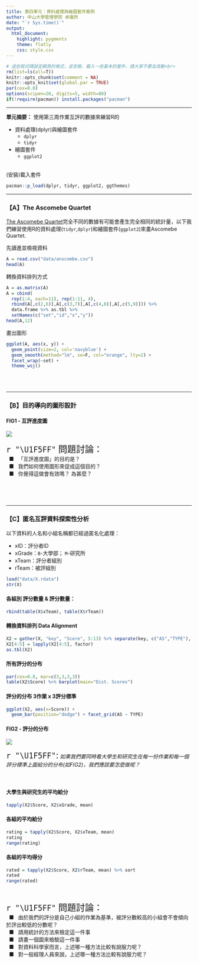 ```yaml
---
title: 第四單元：資料處理與繪圖套件案例
author: 中山大學管理學院 卓雍然
date: "`r Sys.time()`"
output: 
  html_document:
    highlight: pygments
    theme: flatly
    css: style.css
---
```


```r
# 這些程式碼設定網頁的格式，並安裝、載入一些基本的套件，請大家不要去改動<br>
rm(list=ls(all=T))
knitr::opts_chunk$set(comment = NA)
knitr::opts_knit$set(global.par = TRUE)
par(cex=0.8)
options(scipen=20, digits=5, width=80)
if(!require(pacman)) install.packages("pacman")
```
<hr>

**單元摘要：** 使用第三周作業互評的數據來練習R的

* 資料處理(dplyr)與繪圖套件
    + `dplyr`
    + `tidyr`
* 繪圖套件 
    + `ggplot2` 

<br>
(安裝)載入套件
```r
pacman::p_load(dplyr, tidyr, ggplot2, ggthemes)
```
<hr>

### 【A】The Ascomebe Quartet

[The Ascomebe Quartet](https://en.wikipedia.org/wiki/Anscombe%27s_quartet)完全不同的數據有可能會產生完全相同的統計量，以下我們練習使用R的資料處理(`tidyr`,`dplyr`)和繪圖套件(`ggplot2`)來畫Ascomebe Quartet.

先讀進並檢視資料
```r
A = read.csv("data/anscombe.csv")
head(A)
```

轉換資料排列方式
```r
A = as.matrix(A)
A = cbind(
  rep(1:4, each=11), rep(1:11, 4),
  rbind(A[,c(2,6)],A[,c(3,7)],A[,c(4,8)],A[,c(5,9)])) %>% 
  data.frame %>% as.tbl %>% 
  setNames(c("set","id","x","y"))
head(A,12)
```

畫出圖形
```r
ggplot(A, aes(x, y)) +                          
  geom_point(size=2, col='navyblue') +
  geom_smooth(method="lm", se=F, col="orange", lty=2) +
  facet_wrap(~set) +
  theme_wsj()
```
<br><br><hr>

### 【B】目的導向的圖形設計

#### FIG1 - 互評進度圖
![](data/xrating.png)

<p class="qiz">
<span style="font-size:24px">`r "\U1F5FF"` 問題討論：</span><br>
&nbsp; ■ &nbsp; 「互評進度圖」的目的是？<br>
&nbsp; ■ &nbsp; 我們如何使用圖形來促成這個目的？<br>
&nbsp; ■ &nbsp; 你覺得這做會有效嗎？ 為甚麼？<br>
</p class="qiz"><br>

<br><hr>
### 【C】匿名互評資料探索性分析
以下資料的人名和小組名稱都已經過匿名化處理：

* xID：評分者ID
* xGrade：`B`-大學部； `M`-研究所
* xTeam：評分者組別
* rTeam：被評組別

```r
load("data/X.rdata")
str(X)
```

#### 各組別 評分數量 & 評分數量：
```r
rbind(table(X$xTeam), table(X$rTeam))
```


#### 轉換資料排列 Data Alignment
```r
X2 = gather(X, "key", "Score", 5:13) %>% separate(key, c("AS","TYPE"), sep="\\.")
X2[4:5] = lapply(X2[4:5], factor)
as.tbl(X2)
```

#### 所有評分的分布
```r
par(cex=0.8, mar=c(3,3,3,3))
table(X2$Score) %>% barplot(main="Dist. Scores")
```

#### 評分的分布 3作業 x 3評分標準
```r
ggplot(X2, aes(x=Score)) + 
  geom_bar(position="dodge") + facet_grid(AS ~ TYPE)
```


#### FIG2 - 評分的分布
![](data/ScoreDist.png)

<span style="font-size:24px">`r "\U1F5FF"`:</span> 
*如果我們要同時看大學生和研究生在每一份作業和每一個評分標準上面給分的分布(如FIG2)，我們應該要怎麼做呢？* <br><br><br>

#### 大學生與研究生的平均給分
```r
tapply(X2$Score, X2$xGrade, mean) 
```

#### 各組的平均給分
```r
rating = tapply(X2$Score, X2$xTeam, mean) 
rating
range(rating)
```

#### 各組的平均得分
```r
rated = tapply(X2$Score, X2$rTeam, mean) %>% sort
rated
range(rated)
```
<br>

<p class="qiz">
<span style="font-size:24px">`r "\U1F5FF"` 問題討論：</span><br>
&nbsp; ■ &nbsp; 由於我們的評分是自己小組的作業為基準，被評分數較高的小組會不會傾向於評出較低的分數呢？<br>
&nbsp; ■ &nbsp; 請用統計的方法來檢定這一件事<br>
&nbsp; ■ &nbsp; 請畫一個圖來檢驗這一件事<br>
&nbsp; ■ &nbsp; 對資料科學家而言，上述哪一種方法比較有說服力呢？<br>
&nbsp; ■ &nbsp; 對一般經理人員來說，上述哪一種方法比較有說服力呢？<br>
</p class="qiz"><br>


<br><br><br>



